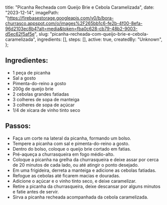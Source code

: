   title: "Picanha Recheada com Queijo Brie e Cebola Caramelizada",
  date: "2023-12-14",
  imagePath: "https://firebasestorage.googleapis.com/v0/b/bora-churrasco.appspot.com/o/images%2F265bb1c6-fe2b-4f00-8efa-96d2103ec8b4?alt=media&token=fba0c628-cb79-48b2-9003-d5ec62f5af5e",
  slug: "picanha-recheada-com-queijo-brie-e-cebola-caramelizada",
  ingredients: [],
  steps: [],
  active: true,
  createdBy: "Unknown",
};

## Ingredientes:

* 1 peça de picanha
* Sal a gosto
* Pimenta-do-reino a gosto
* 200g de queijo brie
* 2 cebolas grandes fatiadas
* 3 colheres de sopa de manteiga
* 3 colheres de sopa de açúcar
* 1/4 de xícara de vinho tinto seco

## Passos:

* Faça um corte na lateral da picanha, formando um bolso.
* Tempere a picanha com sal e pimenta-do-reino a gosto.
* Dentro do bolso, coloque o queijo brie cortado em fatias.
* Pré-aqueça a churrasqueira em fogo médio-alto.
* Coloque a picanha na grelha da churrasqueira e deixe assar por cerca de 20 minutos de cada lado, ou até atingir o ponto desejado.
* Em uma frigideira, derreta a manteiga e adicione as cebolas fatiadas.
* Refogue as cebolas até ficarem macias e douradas.
* Adicione o açúcar e o vinho tinto seco, e deixe caramelizar.
* Retire a picanha da churrasqueira, deixe descansar por alguns minutos e fatie antes de servir.
* Sirva a picanha recheada acompanhada da cebola caramelizada.
